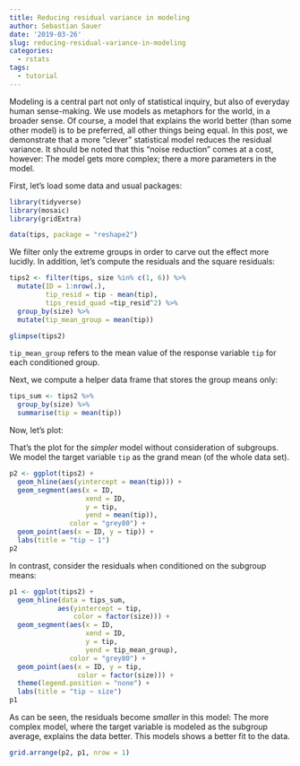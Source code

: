 ```yaml
---
title: Reducing residual variance in modeling
author: Sebastian Sauer
date: '2019-03-26'
slug: reducing-residual-variance-in-modeling
categories:
  - rstats
tags:
  - tutorial
---
```



Modeling is a central part not only of statistical inquiry, but also of everyday human sense-making. We use models as metaphors for the world, in a broader sense. Of course, a model that explains the world better (than some other model) is to be preferred, all other things being equal. In this post, we demonstrate that a more "clever" statistical model reduces the residual variance. It should be noted that this "noise reduction" comes at a cost, however: The model gets more complex; there a more parameters in the model.


First, let's load some data and usual packages:

```r
library(tidyverse)
library(mosaic)
library(gridExtra)

data(tips, package = "reshape2")
```


We filter only the extreme groups in order to carve out the effect more lucidly. In addition, let's compute the residuals and the square residuals:


```r
tips2 <- filter(tips, size %in% c(1, 6)) %>% 
  mutate(ID = 1:nrow(.),
         tip_resid = tip - mean(tip),
         tips_resid_quad =tip_resid^2) %>% 
  group_by(size) %>% 
  mutate(tip_mean_group = mean(tip))

glimpse(tips2)
```



`tip_mean_group` refers to the mean value of the response variable `tip` for each conditioned group.



Next, we compute a helper data frame that stores the group means only:

```r
tips_sum <- tips2 %>% 
  group_by(size) %>% 
  summarise(tip = mean(tip))
```





Now, let's plot:

That's the plot for the *simpler* model without consideration of subgroups. We model the target variable `tip` as the grand mean (of the whole data set). 

```r

p2 <- ggplot(tips2) +
  geom_hline(aes(yintercept = mean(tip))) +
  geom_segment(aes(x = ID,
                   xend = ID,
                   y = tip,
                   yend = mean(tip)),
               color = "grey80") +
  geom_point(aes(x = ID, y = tip)) +
  labs(title = "tip ~ 1")
p2
```


In contrast, consider the residuals when conditioned on the subgroup means:

```r
p1 <- ggplot(tips2) +
  geom_hline(data = tips_sum,
            aes(yintercept = tip,
                color = factor(size))) +
  geom_segment(aes(x = ID,
                   xend = ID,
                   y = tip,
                   yend = tip_mean_group),
               color = "grey80") +
  geom_point(aes(x = ID, y = tip,
                 color = factor(size))) +
  theme(legend.position = "none") +
  labs(title = "tip ~ size")
p1
```



As can be seen, the residuals become *smaller* in this model: The more complex model, where the target variable is modeled as the subgroup average, explains the data better. This models shows a better fit to the data.

```r


grid.arrange(p2, p1, nrow = 1)
```




